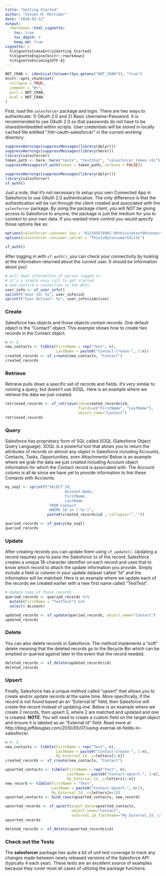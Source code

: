 ```yaml
---
title: "Getting Started"
author: "Steven M. Mortimer"
date: "2018-03-12"
output:
  rmarkdown::html_vignette:
    toc: true
    toc_depth: 4
    keep_md: true
vignette: >
  %\VignetteIndexEntry{Getting Started}
  %\VignetteEngine{knitr::rmarkdown}
  %\VignetteEncoding{UTF-8}
---
```


```r
NOT_CRAN <- identical(tolower(Sys.getenv("NOT_CRAN")), "true")
knitr::opts_chunk$set(
  collapse = TRUE,
  comment = "#>",
  purl = NOT_CRAN,
  eval = NOT_CRAN
)
```

First, load the `salesforcer` package and login. There are two ways to authenticate: 
1) OAuth 2.0 and 2) Basic Username-Password. It is recommended to use OAuth 2.0 so that 
passwords do not have to be shared/embedded within scripts. User credentials will 
be stored in locally cached file entitled ".httr-oauth-salesforcer" in the current working 
directory.

```r
suppressWarnings(suppressMessages(library(dplyr)))
suppressWarnings(suppressMessages(library(here)))
library(salesforcer)
token_path <- here::here("tests", "testthat", "salesforcer_token.rds")
suppressMessages(sf_auth(token = token_path, verbose = FALSE))
```

```r
suppressWarnings(suppressMessages(library(dplyr)))
library(salesforcer)
sf_auth()
```

Just a note, that it's not necessary to setup your own Connected App in Salesforce 
to use OAuth 2.0 authentication. The only difference is that the authentication 
will be run through the client created and associated with the `salesforcer` 
package. By using the package client, you will *NOT* be giving access to Salesforce 
to anyone, the package is just the medium for you to connect to your own data. 
If you wanted more control you would specify those options like so: 

```r
options(salesforcer.consumer_key = "012345678901-99thisisatest99connected33app22key")
options(salesforcer.consumer_secret = "Th1s1sMyConsumerS3cr3t")

sf_auth()
```

After logging in with `sf_auth()`, you can check your connectivity by looking at 
the information returned about the current user. It should be information about you!

```r
# pull down information of person logged in
# it's a simple easy call to get started 
# and confirm a connection to the APIs
user_info <- sf_user_info()
sprintf("User Id: %s", user_info$id)
sprintf("User Active?: %s", user_info$isActive)
```

### Create
Salesforce has objects and those objects contain records. One default object is the 
"Contact" object. This example shows how to create two records in the Contact object.

```r
n <- 2
new_contacts <- tibble(FirstName = rep("Test", n),
                       LastName = paste0("Contact-Create-", 1:n))
created_records <- sf_create(new_contacts, "Contact")
created_records
```

### Retrieve
Retrieve pulls down a specific set of records and fields. It's very similar to 
running a query, but doesn't use SOQL. Here is an example where we retrieve the 
data we just created.

```r
retrieved_records <- sf_retrieve(ids=created_records$id, 
                                 fields=c("FirstName", "LastName"), 
                                 object_name="Contact")
retrieved_records
```


### Query

Salesforce has proprietary form of SQL called SOQL (Salesforce Object Query 
Language). SOQL is a powerful tool that allows you to return the attributes of records 
on almost any object in Salesforce including Accounts, Contacts, Tasks, Opportunities, 
even Attachments! Below is an example where we grab the data we just created 
including Account object information for which the Contact record is associated 
with. The Account column is all `NA` since we have yet to provide information to 
link these Contacts with Accounts.

```r
my_soql <- sprintf("SELECT Id, 
                           Account.Name, 
                           FirstName, 
                           LastName 
                    FROM Contact 
                    WHERE Id in ('%s')", 
                   paste0(created_records$id , collapse="','"))

queried_records <- sf_query(my_soql)
queried_records
```

### Update

After creating records you can update them using `sf_update()`. Updating a record 
requires you to pass the Salesforce `Id` of the record. Salesforce creates a unique 
18-character identifier on each record and uses that to know which record to 
attach the update information you provide. Simply include a field or column in your 
update dataset called "Id" and the information will be matched. Here is an example 
where we update each of the records we created earlier with a new first name 
called "TestTest".

```r
# Update some of those records
queried_records <- queried_records %>%
  mutate(FirstName = "TestTest") %>% 
  select(-Account)

updated_records <- sf_update(queried_records, object_name="Contact")
updated_records
```

### Delete
You can also delete records in Salesforce. The method implements a "soft" delete 
meaning that the deleted records go to the Recycle Bin which can be emptied or 
queried against later in the event that the record needed.

```r
deleted_records <- sf_delete(updated_records$id)
deleted_records
```

### Upsert
Finally, Salesforce has a unique method called "upsert" that allows you to 
create and/or update records at the same time. More specifically, if the record 
is not found based an an "External Id" field, then Salesforce will create the 
record instead of updating one. Below is an example where we create 2 records, 
then upsert 3, where 2 are matched and updated and one is created. **NOTE**: You 
will need to create a custom field on the target object and ensure it is labeled as 
an "External Id" field. Read more at http://blog.jeffdouglas.com/2010/05/07/using-exernal-id-fields-in-salesforce/.

```r
n <- 2
new_contacts <- tibble(FirstName = rep("Test", n),
                       LastName = paste0("Contact-Create-", 1:n), 
                       My_External_Id__c=letters[1:n])
created_records <- sf_create(new_contacts, "Contact")

upserted_contacts <- tibble(FirstName = rep("Test", n),
                            LastName = paste0("Contact-Upsert-", 1:n), 
                            My_External_Id__c=letters[1:n])
new_record <- tibble(FirstName = "Test",
                     LastName = paste0("Contact-Upsert-", n+1), 
                     My_External_Id__c=letters[n+1])
upserted_contacts <- bind_rows(upserted_contacts, new_record)

upserted_records <- sf_upsert(input_data=upserted_contacts, 
                              object_name="Contact", 
                              external_id_fieldname="My_External_Id__c")
upserted_records
```

```r
deleted_records <- sf_delete(upserted_records$id)
```

### Check out the Tests

The **salesforcer** package has quite a bit of unit test coverage to track any 
changes made between newly released versions of the Salesforce API (typically 4 each year). 
These tests are an excellent source of examples because they cover most all cases of 
utilizing the package functions. 
